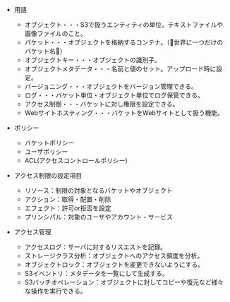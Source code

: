 
- 用語
  - オブジェクト・・・S3で扱うエンティティの単位。テキストファイルや画像ファイルのこと。
  - パケット・・・オブジェクトを格納するコンテナ。（🌼世界に一つだけのバケット名🌼）
  - オブジェクトキー・・・オブジェクトの識別子。
  - オブジェクトメタデータ・・・名前と値のセット。アップロード時に設定。
  - バージョニング・・・オブジェクトをバージョン管理できる。
  - ログ・・・バケット単位・オブジェクト単位でログ保管できる。
  - アクセス制御・・・バケットに対し権限を設定できる。
  - Webサイトホスティング・・・バケットをWebサイトとして扱う機能。
  
- ポリシー
  - バケットポリシー
  - ユーザポリシー
  - ACL(アクセスコントロールポリシー)

- アクセス制限の設定項目
  - リソース：制限の対象となるバケットやオブジェクト
  - アクション：取得・配置・削除
  - エフェクト：許可or拒否を設定
  - プリンシパル：対象のユーザやアカウント・サービス

- アクセス管理
  - アクセスログ：サーバに対するリスエストを記録。
  - ストレージクラス分析：オブジェクトへのアクセス頻度を分析。
  - オブジェクトロック：オブジェクトを変更できないようにする。
  - S3イベントリ：メタデータを一覧にして生成する。
  - S3バッチオペレーション：オブジェクトに対してコピーや復元など様々な操作を実行できる。
